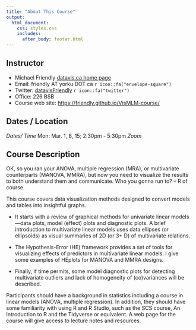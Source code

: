 ```yaml
---
title: "About This Course"
output:
  html_document:
    css: styles.css
    includes:
      after_body: footer.html
---
```



## Instructor
* Michael Friendly [datavis.ca home page](http://datavis.ca)
* Email: friendly AT yorku DOT ca `r icon::fa("envelope-square")`
* Twitter: [datavisFriendly](http://twitter.com/datavisFriendly) `r icon::fa("twitter")`
* Office: 226 BSB
* Course web site: [https://friendly.github.io/VisMLM-course/](https://friendly.github.io/VisMLM-course/)

## Dates / Location

*Dates/ Time* Mon: Mar. 1, 8, 15; 2:30pm - 5:30pm
*Zoom*

## Course Description

OK, so you ran your ANOVA, multiple regression (MRA), or multivariate counterparts (MANOVA, MMRA), but now you need to visualize the results to both understand them and communicate.  Who you gonna run to? – R of course.

This course covers data visualization methods designed to convert models and tables into insightful graphs.  

* It starts with a review of graphical methods for univariate linear models---data plots, model (effect) plots and diagnostic plots. A brief introduction to multivariate linear models uses data ellipses (or ellipsoids) as visual summaries of 2D (or 3+ D) of multivariate relations.  

* The Hypothesis-Error (HE) framework provides a set of tools for visualizing effects of predictors in multivariate linear models. I give some examples of HEplots for MANOVA and MMRA designs. 

* Finally, if time permits, some model diagnostic plots for detecting multivariate outliers and lack of homogeneity of (co)variances will be described. 

Participants should have a background in statistics including a course in linear models (ANOVA, multiple regression). In addition, they should have some familiarity with using R and R Studio, such as the SCS course, An Introduction to R and the Tidyverse or equivalent.  A web page for the course will give access to lecture notes and resources.


